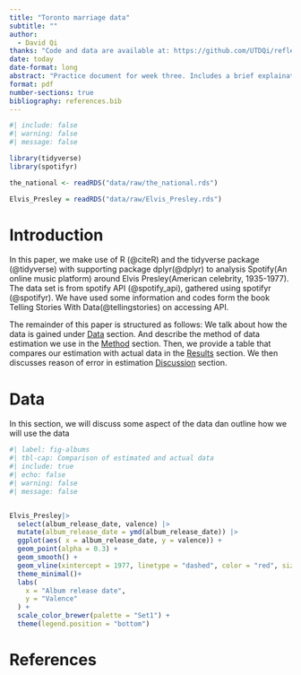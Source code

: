```yaml
---
title: "Toronto marriage data"
subtitle: ""
author: 
  - David Qi
thanks: "Code and data are available at: https://github.com/UTDQi/reflection5."
date: today
date-format: long
abstract: "Practice document for week three. Includes a brief explaination of the toronto marriage dataset and a graph."
format: pdf
number-sections: true
bibliography: references.bib
---
```



```r
#| include: false
#| warning: false
#| message: false

library(tidyverse)
library(spotifyr)

the_national <- readRDS("data/raw/the_national.rds")

Elvis_Presley = readRDS("data/raw/Elvis_Presley.rds")
```

# Introduction

In this paper, we make use of R (@citeR) and the tidyverse package (@tidyverse) with supporting package dplyr(@dplyr) to analysis Spotify(An online music platform) around Elvis Presley(American celebrity, 1935-1977). The data set is from spotify API (@spotify_api), gathered using spotifyr (@spotifyr).  We have used some information and codes form the book Telling Stories With Data(@tellingstories) on accessing API. 

The remainder of this paper is structured as follows: We talk about how the data is gained under [Data](#sec-data) section. And describe the method of data estimation we use in the [Method](#method) section. Then, we provide a table that compares our estimation with actual data in the [Results](#results) section. We then discusses reason of error in estimation [Discussion](#discussion) section. 


# Data {#sec-data}
In this section, we will discuss some aspect of the data dan outline how we will use the data

```r
#| label: fig-albums
#| tbl-cap: Comparison of estimated and actual data
#| include: true
#| echo: false
#| warning: false
#| message: false


Elvis_Presley|>
  select(album_release_date, valence) |>
  mutate(album_release_date = ymd(album_release_date)) |> 
  ggplot(aes( x = album_release_date, y = valence)) +
  geom_point(alpha = 0.3) +
  geom_smooth() +
  geom_vline(xintercept = 1977, linetype = "dashed", color = "red", size = 1) +
  theme_minimal()+
  labs(
    x = "Album release date",
    y = "Valence"
  ) +
  scale_color_brewer(palette = "Set1") +
  theme(legend.position = "bottom")
```



\newpage

# References


